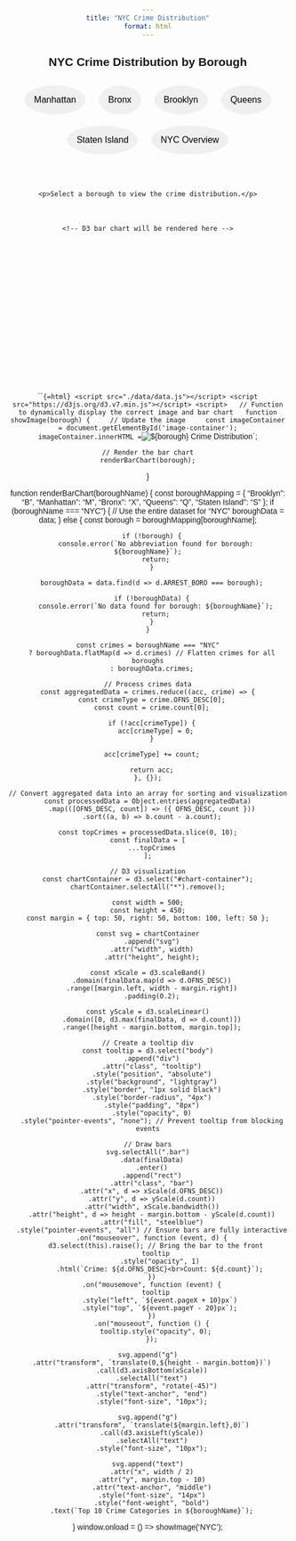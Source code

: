 ```yaml
---
title: "NYC Crime Distribution"
format: html
---
```


## NYC Crime Distribution by Borough

<style>
  body {
    font-family: Arial, sans-serif;
    text-align: center;
    margin: 20px;
  }
  .button-group {
    margin: 20px;
  }
  button {
    margin: 10px;
    padding: 15px;
    font-size: 16px;
    cursor: pointer;
    border: 2px solid transparent;
    border-radius: 50%;
    background-color: #f0f0f0;
    transition: border 0.3s ease, background-color 0.3s ease;
  }
  button:focus {
    outline: none;
    border: 2px dotted #007BFF;
    background-color: #e6f7ff;
  }
  button:hover {
    background-color: #d9d9d9;
  }
  #image-container {
    margin-top: 20px;
    display: inline-block;
  }
  #chart-container {
    margin-top: 20px;
    display: inline-block;
    width: 400px;
    height: 300px;
  }
  img {
    max-width: 100%;
    max-height: 500px;
  }
  .bar {
    fill: steelblue;
  }
  .bar:hover {
    fill: darkorange;
  }
  .axis-label {
    font-size: 12px;
  }
</style>

<div class="button-group">
  <button onclick="showImage('Manhattan')">Manhattan</button>
  <button onclick="showImage('Bronx')">Bronx</button>
  <button onclick="showImage('Brooklyn')">Brooklyn</button>
  <button onclick="showImage('Queens')">Queens</button>
  <button onclick="showImage('Staten Island')">Staten Island</button>
  <button onclick="showImage('NYC')">NYC Overview</button>
</div>

<div id="visualizations">
  <div id="image-container">
    <p>Select a borough to view the crime distribution.</p>
  </div>
  <div id="chart-container">
    <!-- D3 bar chart will be rendered here -->
  </div>
</div>

```{=html}
<script src="./data/data.js"></script>
<script src="https://d3js.org/d3.v7.min.js"></script>
<script>
  // Function to dynamically display the correct image and bar chart
  function showImage(borough) {
    // Update the image
    const imageContainer = document.getElementById('image-container');
    imageContainer.innerHTML = `<img src="../images/arrest_locations_${borough}.png" alt="${borough} Crime Distribution">`;

    // Render the bar chart
    renderBarChart(borough);
  }
  
  function renderBarChart(boroughName) {
    const boroughMapping = {
      "Brooklyn": "B",
      "Manhattan": "M",
      "Bronx": "X",
      "Queens": "Q",
      "Staten Island": "S"
    };
    if (boroughName === "NYC") {
      // Use the entire dataset for "NYC"
      boroughData = data;
    } else {
      const borough = boroughMapping[boroughName];

      if (!borough) {
        console.error(`No abbreviation found for borough: ${boroughName}`);
        return;
      }

      boroughData = data.find(d => d.ARREST_BORO === borough);

      if (!boroughData) {
        console.error(`No data found for borough: ${boroughName}`);
        return;
      }
    }

    const crimes = boroughName === "NYC"
      ? boroughData.flatMap(d => d.crimes) // Flatten crimes for all boroughs
      : boroughData.crimes;
      
    // Process crimes data
    const aggregatedData = crimes.reduce((acc, crime) => {
      const crimeType = crime.OFNS_DESC[0];
      const count = crime.count[0];

      if (!acc[crimeType]) {
        acc[crimeType] = 0;
      }

      acc[crimeType] += count;

      return acc;
    }, {});

    // Convert aggregated data into an array for sorting and visualization
    const processedData = Object.entries(aggregatedData)
      .map(([OFNS_DESC, count]) => ({ OFNS_DESC, count }))
      .sort((a, b) => b.count - a.count);

    const topCrimes = processedData.slice(0, 10);
    const finalData = [
      ...topCrimes
    ];

    // D3 visualization
    const chartContainer = d3.select("#chart-container");
    chartContainer.selectAll("*").remove();

    const width = 500;
    const height = 450;
    const margin = { top: 50, right: 50, bottom: 100, left: 50 };

    const svg = chartContainer
      .append("svg")
      .attr("width", width)
      .attr("height", height);

    const xScale = d3.scaleBand()
      .domain(finalData.map(d => d.OFNS_DESC))
      .range([margin.left, width - margin.right])
      .padding(0.2);

    const yScale = d3.scaleLinear()
      .domain([0, d3.max(finalData, d => d.count)])
      .range([height - margin.bottom, margin.top]);

    // Create a tooltip div
    const tooltip = d3.select("body")
      .append("div")
      .attr("class", "tooltip")
      .style("position", "absolute")
      .style("background", "lightgray")
      .style("border", "1px solid black")
      .style("border-radius", "4px")
      .style("padding", "8px")
      .style("opacity", 0)
      .style("pointer-events", "none"); // Prevent tooltip from blocking events

    // Draw bars
    svg.selectAll(".bar")
      .data(finalData)
      .enter()
      .append("rect")
      .attr("class", "bar")
      .attr("x", d => xScale(d.OFNS_DESC))
      .attr("y", d => yScale(d.count))
      .attr("width", xScale.bandwidth())
      .attr("height", d => height - margin.bottom - yScale(d.count))
      .attr("fill", "steelblue")
      .style("pointer-events", "all") // Ensure bars are fully interactive
      .on("mouseover", function (event, d) {
        d3.select(this).raise(); // Bring the bar to the front
        tooltip
          .style("opacity", 1)
          .html(`Crime: ${d.OFNS_DESC}<br>Count: ${d.count}`);
      })
      .on("mousemove", function (event) {
        tooltip
          .style("left", `${event.pageX + 10}px`)
          .style("top", `${event.pageY - 20}px`);
      })
      .on("mouseout", function () {
        tooltip.style("opacity", 0);
      });

    svg.append("g")
      .attr("transform", `translate(0,${height - margin.bottom})`)
      .call(d3.axisBottom(xScale))
      .selectAll("text")
      .attr("transform", "rotate(-45)")
      .style("text-anchor", "end")
      .style("font-size", "10px");

    svg.append("g")
      .attr("transform", `translate(${margin.left},0)`)
      .call(d3.axisLeft(yScale))
      .selectAll("text")
      .style("font-size", "10px");

    svg.append("text")
      .attr("x", width / 2)
      .attr("y", margin.top - 10)
      .attr("text-anchor", "middle")
      .style("font-size", "14px")
      .style("font-weight", "bold")
      .text(`Top 10 Crime Categories in ${boroughName}`);
  }
  window.onload = () => showImage('NYC');
</script>
